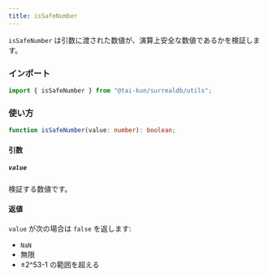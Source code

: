```yaml
---
title: isSafeNumber
---
```


`isSafeNumber` は引数に渡された数値が、演算上安全な数値であるかを検証します。

### インポート

```ts
import { isSafeNumber } from "@tai-kun/surrealdb/utils";
```

### 使い方

```ts
function isSafeNumber(value: number): boolean;
```

#### 引数

##### `value`

検証する数値です。

#### 返値

`value` が次の場合は `false` を返します:

- `NaN`
- 無限
- ±2^53-1 の範囲を超える
